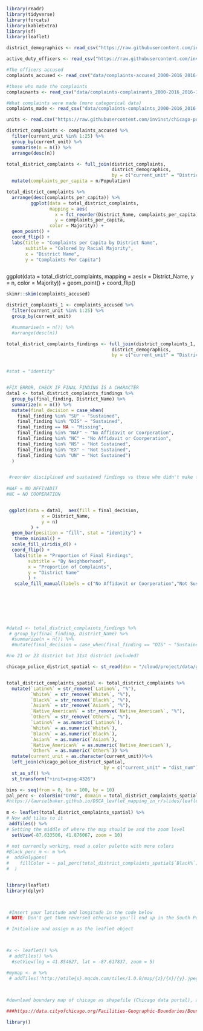 

```r
library(readr)
library(tidyverse)
library(forcats)
library(kableExtra)
library(sf)
library(leaflet)

district_demographics <- read_csv("https://raw.githubusercontent.com/invinst/chicago-police-data/master/data/context_data/district_demographics/Districts.csv")

active_duty_officers <- read_csv("https://raw.githubusercontent.com/invinst/chicago-police-data/master/data/context_data/CPD%20Employees%20active-duty-only.csv")

#The officers accused
complaints_accused <- read_csv("data/complaints-accused_2000-2016_2016-11.csv")

#those who made the complaints
complainants <- read_csv("data/complaints-complainants_2000-2016_2016-11 (1).csv")

#What complaints were made (more categorical data)
complaints_made <- read_csv("data/complaints-complaints_2000-2016_2016-11 (1).csv")

units <- read.csv("https://raw.githubusercontent.com/invinst/chicago-police-data/master/data/context_data/current_and_past_units/Current_and_Past_CPD_Units_2016-05-06.csv")
```


```r
district_complaints <- complaints_accused %>%
  filter(current_unit %in% 1:25) %>%
  group_by(current_unit) %>%
  summarise(n = n()) %>%
  arrange(desc(n))

total_district_complaints <- full_join(district_complaints,
                                       district_demographics,
                                       by = c("current_unit" = "District_No")) %>%
  mutate(complaints_per_capita = n/Population)

total_district_complaints %>%
  arrange(desc(complaints_per_capita)) %>%  
         ggplot(data = total_district_complaints, 
                mapping = aes(
                  x = fct_reorder(District_Name, complaints_per_capita),
                  y = complaints_per_capita, 
                color = Majority)) +
  geom_point() +
  coord_flip() +
  labs(title = "Complaints per Capita by District Name",
       subtitle = "Colored by Racial Majority",
       x = "District Name",
       y = "Complaints Per Capita")
```

```r

```


ggplot(data = total_district_complaints,
       mapping = aes(x = District_Name,
                     y = n,
                     color = Majority)) +
  geom_point() +
  coord_flip()
  
  
```r
skimr::skim(complaints_accused)
```
  
```r
district_complaints_1 <- complaints_accused %>%
  filter(current_unit %in% 1:25) %>%
  group_by(current_unit)

  #summarise(n = n()) %>%
  #arrange(desc(n))

total_district_complaints_findings <- full_join(district_complaints_1,
                                       district_demographics,
                                       by = c("current_unit" = "District_No"))


#stat = "identity"


#FIX ERROR, CHECK IF FINAL FINDING IS A CHARACTER
data1 <- total_district_complaints_findings %>%
  group_by(final_finding, District_Name) %>%
  summarize(n = n()) %>%
  mutate(final_decision = case_when(
    final_finding %in% "SU" ~ "Sustained",
    final_finding %in% "DIS" ~ "Sustained",
    final_finding == NA ~ "Missing",
    final_finding %in% "NAF" ~ "No Affidavit or Coorperation",
    final_finding %in% "NC" ~ "No Affidavit or Coorperation",
    final_finding %in% "NS" ~ "Not Sustained",
    final_finding %in% "EX" ~ "Not Sustained",
    final_finding %in% "UN" ~ "Not Sustained")
  )


 #reorder disciplined and sustained findings vs those who didn't make the next stage (case_when)
 
#NAF = NO AFFIVADIT
#NC = NO COOPERATION


 ggplot(data = data1,  aes(fill = final_decision,
             x = District_Name,
             y = n)
         ) +
  geom_bar(position = "fill", stat = "identity") +
   theme_minimal() +
  scale_fill_viridis_d() +
  coord_flip() +
   labs(title = "Proportion of Final Findings",
        subtitle = "By Neighborhood",
        x = "Proportion of Complaints",
        y = "District Name"
        ) + 
   scale_fill_manual(labels = c("No Affidavit or Coorperation","Not Sustained","Sustained","Missing"), values = c("#f1eef6", "#d7b5d8", "#df65b0", "#ce1256"))
  
  


 
 

```
  
  
  
  
```r
#data1 <- total_district_complaints_findings %>%
 # group_by(final_finding, District_Name) %>%
  #summarize(n = n()) %>%
  #mutate(final_decision = case_when(final_finding == "DIS" ~ "Sustained"))
```
  
  
```r

#no 21 or 23 district but 31st district included?

chicago_police_district_spatial <- st_read(dsn = "/cloud/project/data/geo_export_2efb16ec-aa66-49b0-92a0-2d6f5e0f81d9.shp")


total_district_complaints_spatial <- total_district_complaints %>%
  mutate(`Latino%` = str_remove(`Latino%`, "%"),
         `White%` = str_remove(`White%`, "%"),
         `Black%` = str_remove(`Black%`, "%"),
         `Asian%` = str_remove(`Asian%`, "%"),
         `Native_American%` = str_remove(`Native_American%`, "%"),
         `Other%` = str_remove(`Other%`, "%"),
         `Latino%` = as.numeric(`Latino%`),
         `White%` = as.numeric(`White%`),
         `Black%` = as.numeric(`Black%`),
         `Asian%` = as.numeric(`Asian%`),
         `Native_American%` = as.numeric(`Native_American%`),
         `Other%` = as.numeric(`Other%`)) %>%
  mutate(current_unit = as.character(current_unit))%>%
  left_join(chicago_police_district_spatial,
                                    by = c("current_unit" = "dist_num")) %>%
  st_as_sf() %>%
  st_transform("+init=epsg:4326")

bins <- seq(from = 0, to = 100, by = 10)
pal_perc <- colorBin("OrRd", domain = total_district_complaints_spatial , bins = bins)
#https://laurielbaker.github.io/DSCA_leaflet_mapping_in_r/slides/leaflet_slides3.html#58
 
m <- leaflet(total_district_complaints_spatial) %>%
# Now add tiles to it
 addTiles() %>%
# Setting the middle of where the map should be and the zoom level
  setView(-87.633506, 41.876067, zoom = 10)
  
# not currently working, need a color palette with more colors  
#Black_perc_m <- m %>%
#  addPolygons(
#    fillColor = ~ pal_perc(total_district_complaints_spatial$`Black%`)
#  )



```
  
  
```r
library(leaflet)
library(dplyr)



 #Insert your latitude and longitude in the code below
# NOTE: Don't get them reversed otherwise you'll end up in the South Pole.

# Initialize and assign m as the leaflet object



#x <- leaflet() %>%
 # addTiles() %>%
  #setView(lng = 41.854627, lat = -87.617837, zoom = 5)

#mymap <- m %>%   
 # addTiles('http://otile{s}.mqcdn.com/tiles/1.0.0/map/{z}/{x}/{y}.jpeg', attribution = 'Tiles Courtesy of <a href="http://www.mapquest.com/">MapQuest</a> &mdash; Map data &copy; <a href="http://www.openstreetmap.org/copyright">OpenStreetMap</a>') %>% setView(-87.732528, 41.793278, zoom = 4)
  


#download boundary map of chicago as shapefile (Chicago data portal), and upload the file, (as a zip)

###https://data.cityofchicago.org/Facilities-Geographic-Boundaries/Boundaries-Neighborhoods/bbvz-uum9
```
  
  
  
```r
library()
```
  
  